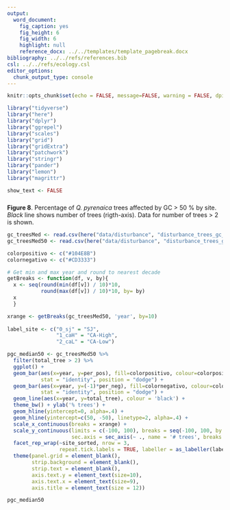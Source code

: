 ```yaml
---
output: 
  word_document:
    fig_caption: yes
    fig_height: 6
    fig_width: 6
    highlight: null
    reference_docx: ../../templates/template_pagebreak.docx
bibliography: ../../refs/references.bib
csl: ../../refs/ecology.csl
editor_options: 
  chunk_output_type: console
---
```


```r
knitr::opts_chunk$set(echo = FALSE, message=FALSE, warning = FALSE, dpi = 200)
```

```r
library("tidyverse")
library("here")
library("dplyr")
library("ggrepel")
library("scales")
library("grid")
library("gridExtra")
library("patchwork")
library("stringr")
library("pander")
library("lemon")
library("magrittr")
```

```r
show_text <- FALSE
```

##### 
**Figure 8**. Percentage of *Q. pyrenaica* trees affected by GC > 50 % by site. *Black* line shows number of trees (rigth-axis). Data for number of trees > 2 is shown. 

```r
gc_treesMed <- read.csv(here("data/disturbance", "disturbance_trees_gc_treshold_median.csv"), header = TRUE, sep = ',')
gc_treesMed50 <- read.csv(here("data/disturbance", "disturbance_trees_gc_treshold_median50.csv"), header = TRUE, sep = ',')

colorpositivo <- c("#104E8B")
colornegativo <- c("#CD3333")

# Get min and max year and round to nearest decade
getBreaks <- function(df, v, by){ 
  x <- seq(round(min(df[v]) / 10)*10, 
           round(max(df[v]) / 10)*10, by= by) 
  x
  }

xrange <- getBreaks(gc_treesMed50, 'year', by=10)
  
label_site <- c("0_sj" = "SJ",
                "1_caH" = "CA-High",
                "2_caL" = "CA-Low")

pgc_median50 <- gc_treesMed50 %>% 
  filter(total_tree > 2) %>% 
  ggplot() +
  geom_bar(aes(x=year, y=per_pos), fill=colorpositivo, colour=colorpositivo, 
           stat = "identity", position = "dodge") + 
  geom_bar(aes(x=year, y=(-1)*per_neg), fill=colornegativo, colour=colornegativo, 
           stat = "identity", position = "dodge") +
  geom_line(aes(x=year, y=total_tree), colour = 'black') + 
  theme_bw() + ylab('% trees') +
  geom_hline(yintercept=0, alpha=.4) +
  geom_hline(yintercept=c(50, -50), linetype=2, alpha=.4) +
  scale_x_continuous(breaks = xrange) +
  scale_y_continuous(limits = c(-100, 100), breaks = seq(-100, 100, by = 50),
                     sec.axis = sec_axis(~ ., name = '# trees', breaks = c(0,15,30))) +
  facet_rep_wrap(~site_sorted, nrow = 3, 
                 repeat.tick.labels = TRUE, labeller = as_labeller(label_site)) +
  theme(panel.grid = element_blank(), 
        strip.background = element_blank(), 
        strip.text = element_blank(),
        axis.text.y = element_text(size=10),
        axis.text.x = element_text(size=9),
        axis.title = element_text(size = 12)) 

pgc_median50
```



